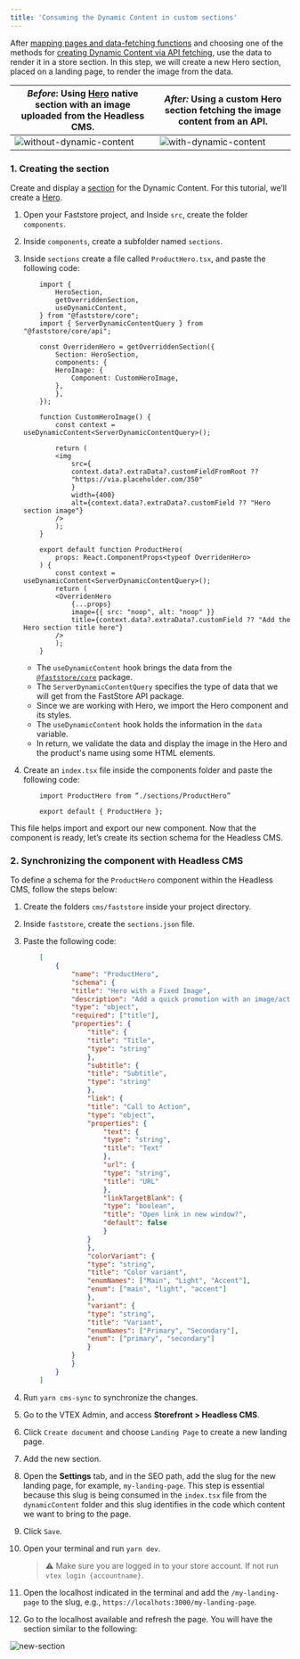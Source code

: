 ```yaml
---
title: 'Consuming the Dynamic Content in custom sections'
---
```


After [mapping pages and data-fetching functions](https://developers.vtex.com/docs/guides/faststore/dynamic-content-setting-up-the-store-code-for-dynamic-content#step-1-mapping-pages-and-data-fetching-functions) and choosing one of the methods for [creating Dynamic Content via API fetching](https://developers.vtex.com/docs/guides/faststore/dynamic-content-setting-up-the-store-code-for-dynamic-content#step-2-creating-dynamic-content-via-api-fetching), use the data to render it in a store section. In this step, we will create a new Hero section, placed on a landing page, to render the image from the data.

| *Before*: Using [Hero](https://developers.vtex.com/docs/guides/faststore/organisms-hero) native section with an image uploaded from the Headless CMS. | *After:* Using a custom Hero section fetching the image content from an API. |
| ----------------------------------------------------------------------------------------------------------------------------------------------------- | ---------------------------------------------------------------------------- |
| ![without-dynamic-content](https://vtexhelp.vtexassets.com/assets/docs/src/without-dynamic-content___9e65e7a095029f020fe64599348b695a.png) | ![with-dynamic-content](https://vtexhelp.vtexassets.com/assets/docs/src/dynamic-content-new-section___82b343ceeef6504de8bdf7233f30d199.png) |

### 1. Creating the section

Create and display a [section](https://developers.vtex.com/docs/guides/faststore/building-sections-creating-a-new-section) for the Dynamic Content. For this tutorial, we’ll create a [Hero](https://developers.vtex.com/docs/guides/faststore/organisms-hero).

1. Open your Faststore project, and Inside `src`, create the folder `components`.
2. Inside `components`, create a subfolder named `sections`.
3. Inside `sections` create a file called `ProductHero.tsx`, and paste the following code:

    ``` tsx
        import {
            HeroSection,
            getOverriddenSection,
            useDynamicContent,
        } from "@faststore/core";
        import { ServerDynamicContentQuery } from "@faststore/core/api";
        
        const OverridenHero = getOverriddenSection({
            Section: HeroSection,
            components: {
            HeroImage: {
                Component: CustomHeroImage,
            },
            },
        });
        
        function CustomHeroImage() {
            const context = useDynamicContent<ServerDynamicContentQuery>();
        
            return (
            <img
                src={
                context.data?.extraData?.customFieldFromRoot ??
                "https://via.placeholder.com/350"
                }
                width={400}
                alt={context.data?.extraData?.customField ?? "Hero section image"}
            />
            );
        }
        
        export default function ProductHero(
            props: React.ComponentProps<typeof OverridenHero>
        ) {
            const context = useDynamicContent<ServerDynamicContentQuery>();
            return (
            <OverridenHero
                {...props}
                image={{ src: "noop", alt: "noop" }}
                title={context.data?.extraData?.customField ?? "Add the Hero section title here"}
            />
            );
        }
    ```

    - The `useDynamicContent` hook brings the data from the [`@faststore/core`](https://developers.vtex.com/docs/guides/faststore/project-structure-overview#packagejson) package.
    - The `ServerDynamicContentQuery` specifies the type of data that we will get from the FastStore API package.
    - Since we are working with Hero, we import the Hero component and its styles.
    - The `useDynamicContent` hook holds the information in the `data` variable.
    - In return, we validate the data and display the image in the Hero and the product's name using some HTML elements.

4. Create an `index.tsx` file inside the components folder and paste the following code:

    ```tsx
        import ProductHero from “./sections/ProductHero”

        export default { ProductHero };
    ```

This file helps import and export our new component. Now that the component is ready, let’s create its section schema for the Headless CMS.

### 2. Synchronizing the component with Headless CMS 

To define a schema for the `ProductHero` component within the Headless CMS, follow the steps below:

1. Create the folders `cms/faststore` inside your project directory.
2. Inside `faststore`, create the `sections.json` file.
3. Paste the following code:

    ```json
        [
            {
                "name": "ProductHero",
                "schema": {
                "title": "Hero with a Fixed Image",
                "description": "Add a quick promotion with an image/action pair",
                "type": "object",
                "required": ["title"],
                "properties": {
                    "title": {
                    "title": "Title",
                    "type": "string"
                    },
                    "subtitle": {
                    "title": "Subtitle",
                    "type": "string"
                    },
                    "link": {
                    "title": "Call to Action",
                    "type": "object",
                    "properties": {
                        "text": {
                        "type": "string",
                        "title": "Text"
                        },
                        "url": {
                        "type": "string",
                        "title": "URL"
                        },
                        "linkTargetBlank": {
                        "type": "boolean",
                        "title": "Open link in new window?",
                        "default": false
                        }
                    }
                    },
                    "colorVariant": {
                    "type": "string",
                    "title": "Color variant",
                    "enumNames": ["Main", "Light", "Accent"],
                    "enum": ["main", "light", "accent"]
                    },
                    "variant": {
                    "type": "string",
                    "title": "Variant",
                    "enumNames": ["Primary", "Secondary"],
                    "enum": ["primary", "secondary"]
                    }
                }
                }
            }
        ]
    ```

4. Run `yarn cms-sync` to synchronize the changes.
5. Go to the VTEX Admin, and access **Storefront > Headless CMS**.
6. Click `Create document` and choose `Landing Page` to create a new landing page.
7. Add the new section.
8. Open the **Settings** tab, and in the SEO path, add the slug for the new landing page, for example, `my-landing-page`. This step is essential because this slug is being consumed in the `index.tsx` file from the `dynamicContent` folder and this slug identifies in the code which content we want to bring to the page.
9. Click `Save`.
10. Open your terminal and run `yarn dev`.

    > ⚠️ Make sure you are logged in to your store account. If not run `vtex login {accountname}`.

11. Open the localhost indicated in the terminal and add the `/my-landing-page` to the slug, e.g., `https://localhots:3000/my-landing-page`.
12. Go to the localhost available and refresh the page. You will have the section similar to the following:

![new-section](https://vtexhelp.vtexassets.com/assets/docs/src/dynamic-content-new-section___82b343ceeef6504de8bdf7233f30d199.png)